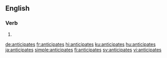 {{also|anticipâtes}}
==English==

===Verb===
{{head|en|verb form}}

# {{en-third-person singular of|anticipate}}

[[de:anticipates]]
[[fr:anticipates]]
[[hi:anticipates]]
[[ku:anticipates]]
[[hu:anticipates]]
[[ja:anticipates]]
[[simple:anticipates]]
[[fi:anticipates]]
[[sv:anticipates]]
[[vi:anticipates]]